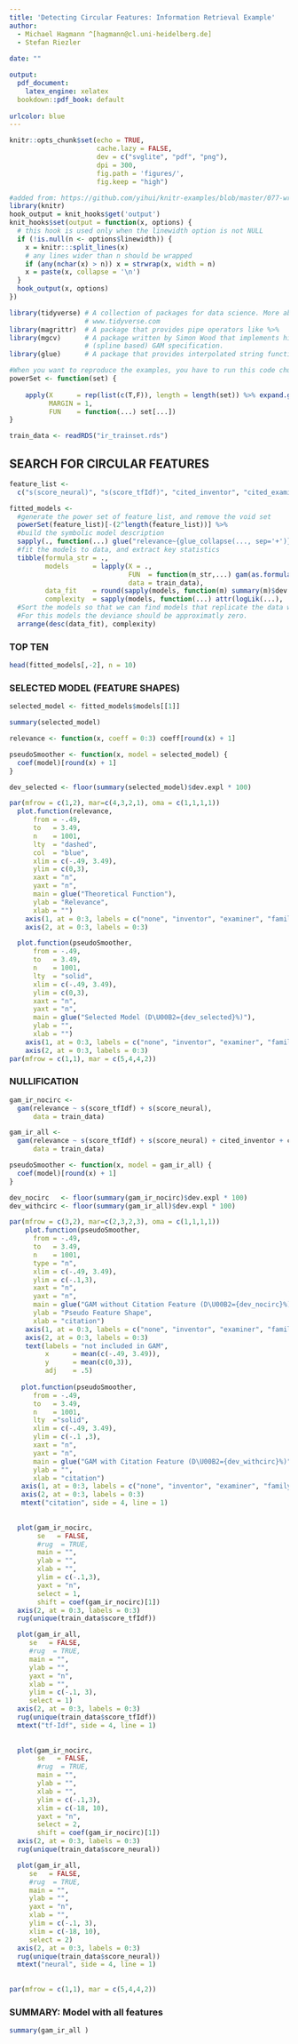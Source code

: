 ```yaml
---
title: 'Detecting Circular Features: Information Retrieval Example'
author: 
  - Michael Hagmann ^[hagmann@cl.uni-heidelberg.de]
  - Stefan Riezler
  
date: ""

output:
  pdf_document:
    latex_engine: xelatex
  bookdown::pdf_book: default
    
urlcolor: blue
---
```


```r
knitr::opts_chunk$set(echo = TRUE, 
                      cache.lazy = FALSE,
                      dev = c("svglite", "pdf", "png"),
                      dpi = 300,
                      fig.path = 'figures/',
                      fig.keep = "high")

#added from: https://github.com/yihui/knitr-examples/blob/master/077-wrap-output.Rmd
library(knitr)
hook_output = knit_hooks$get('output')
knit_hooks$set(output = function(x, options) {
  # this hook is used only when the linewidth option is not NULL
  if (!is.null(n <- options$linewidth)) {
    x = knitr:::split_lines(x)
    # any lines wider than n should be wrapped
    if (any(nchar(x) > n)) x = strwrap(x, width = n)
    x = paste(x, collapse = '\n')
  }
  hook_output(x, options)
})

```


```r
library(tidyverse) # A collection of packages for data science. More about it on 
                   # www.tidyverse.com
library(magrittr)  # A package that provides pipe operators like %>%
library(mgcv)      # A package written by Simon Wood that implements his 
                   # (spline based) GAM specification.
library(glue)      # A package that provides interpolated string functions.
```




```r
#When you want to reproduce the examples, you have to run this code chunk in advance!!
powerSet <- function(set) {
  
    apply(X      = rep(list(c(T,F)), length = length(set)) %>% expand.grid(.),
          MARGIN = 1,
          FUN    = function(...) set[...])
}
```


```r
train_data <- readRDS("ir_trainset.rds")
```


## SEARCH FOR CIRCULAR FEATURES
```r
feature_list <- 
  c("s(score_neural)", "s(score_tfIdf)", "cited_inventor", "cited_examiner", "cited_family")
```

```r
fitted_models <-
  #generate the power set of feature_list, and remove the void set 
  powerSet(feature_list)[-(2^length(feature_list))] %>%
  #build the symbolic model description  
  sapply(., function(...) glue("relevance~{glue_collapse(..., sep='+')}")) %>%
  #fit the models to data, and extract key statistics
  tibble(formula_str = .,
         models      = lapply(X = .,
                              FUN  = function(m_str,...) gam(as.formula(m_str), ...),
                              data = train_data),
         data_fit    = round(sapply(models, function(m) summary(m)$dev.expl) * 100),
         complexity  = sapply(models, function(...) attr(logLik(...), 'df'))) %>%
  #Sort the models so that we can find models that replicate the data well.
  #For this models the deviance should be approximatly zero.
  arrange(desc(data_fit), complexity)
```

### TOP TEN 
```r
head(fitted_models[,-2], n = 10)
```

### SELECTED MODEL (FEATURE SHAPES)
```r
selected_model <- fitted_models$models[[1]]

summary(selected_model)
```


\newpage
```r
relevance <- function(x, coeff = 0:3) coeff[round(x) + 1]

pseudoSmoother <- function(x, model = selected_model) {
  coef(model)[round(x) + 1]
}

dev_selected <- floor(summary(selected_model)$dev.expl * 100)

par(mfrow = c(1,2), mar=c(4,3,2,1), oma = c(1,1,1,1))
  plot.function(relevance, 
      from = -.49, 
      to   = 3.49, 
      n    = 1001, 
      lty  = "dashed",
      col  = "blue",
      xlim = c(-.49, 3.49),
      ylim = c(0,3),
      xaxt = "n",
      yaxt = "n",
      main = glue("Theoretical Function"),
      ylab = "Relevance", 
      xlab = "")
    axis(1, at = 0:3, labels = c("none", "inventor", "examiner", "family"), cex.axis = .9)
    axis(2, at = 0:3, labels = 0:3)

  plot.function(pseudoSmoother, 
      from = -.49, 
      to   = 3.49, 
      n    = 1001, 
      lty  = "solid",
      xlim = c(-.49, 3.49),
      ylim = c(0,3),
      xaxt = "n",
      yaxt = "n",
      main = glue("Selected Model (D\U00B2={dev_selected}%)"),
      ylab = "", 
      xlab = "")
    axis(1, at = 0:3, labels = c("none", "inventor", "examiner", "family"), cex.axis = .9)
    axis(2, at = 0:3, labels = 0:3)
par(mfrow = c(1,1), mar = c(5,4,4,2))
```


\newpage
### NULLIFICATION

```r
gam_ir_nocirc <- 
  gam(relevance ~ s(score_tfIdf) + s(score_neural),
      data = train_data)

gam_ir_all <- 
  gam(relevance ~ s(score_tfIdf) + s(score_neural) + cited_inventor + cited_examiner + cited_family,
      data = train_data)
```



```r
pseudoSmoother <- function(x, model = gam_ir_all) {
  coef(model)[round(x) + 1]
}

dev_nocirc   <- floor(summary(gam_ir_nocirc)$dev.expl * 100)
dev_withcirc <- floor(summary(gam_ir_all)$dev.expl * 100)

par(mfrow = c(3,2), mar=c(2,3,2,3), oma = c(1,1,1,1))
    plot.function(pseudoSmoother, 
      from = -.49, 
      to   = 3.49, 
      n    = 1001, 
      type = "n", 
      xlim = c(-.49, 3.49),
      ylim = c(-.1,3),
      xaxt = "n",
      yaxt = "n",
      main = glue("GAM without Citation Feature (D\U00B2={dev_nocirc}%)"),
      ylab = "Pseudo Feature Shape",
      xlab = "citation")
    axis(1, at = 0:3, labels = c("none", "inventor", "examiner", "family"))
    axis(2, at = 0:3, labels = 0:3)
    text(labels = "not included in GAM",
         x      = mean(c(-.49, 3.49)),
         y      = mean(c(0,3)),
         adj    = .5)
  
   plot.function(pseudoSmoother, 
      from = -.49, 
      to   = 3.49, 
      n    = 1001, 
      lty  ="solid",
      xlim = c(-.49, 3.49),
      ylim = c(-.1 ,3),
      xaxt = "n",
      yaxt = "n",
      main = glue("GAM with Citation Feature (D\U00B2={dev_withcirc}%)"),
      ylab = "", 
      xlab = "citation")
   axis(1, at = 0:3, labels = c("none", "inventor", "examiner", "family"))
   axis(2, at = 0:3, labels = 0:3)
   mtext("citation", side = 4, line = 1)
  
   
  plot(gam_ir_nocirc, 
       se   = FALSE, 
       #rug  = TRUE, 
       main = "",
       ylab = "", 
       xlab = "",
       ylim = c(-.1,3),
       yaxt = "n",
       select = 1,
       shift = coef(gam_ir_nocirc)[1])
  axis(2, at = 0:3, labels = 0:3)
  rug(unique(train_data$score_tfIdf))

  plot(gam_ir_all, 
     se   = FALSE, 
     #rug  = TRUE, 
     main = "",
     ylab = "", 
     yaxt = "n",
     xlab = "",
     ylim = c(-.1, 3),
     select = 1)
  axis(2, at = 0:3, labels = 0:3)
  rug(unique(train_data$score_tfIdf))
  mtext("tf-Idf", side = 4, line = 1)
   
   
  plot(gam_ir_nocirc, 
       se   = FALSE, 
       #rug  = TRUE, 
       main = "",
       ylab = "", 
       xlab = "",
       ylim = c(-.1,3),
       xlim = c(-18, 10),
       yaxt = "n",
       select = 2,
       shift = coef(gam_ir_nocirc)[1])
  axis(2, at = 0:3, labels = 0:3)
  rug(unique(train_data$score_neural))

  plot(gam_ir_all, 
     se   = FALSE, 
     #rug  = TRUE, 
     main = "",
     ylab = "", 
     yaxt = "n",
     xlab = "",
     ylim = c(-.1, 3),
     xlim = c(-18, 10),
     select = 2)
  axis(2, at = 0:3, labels = 0:3)
  rug(unique(train_data$score_neural))
  mtext("neural", side = 4, line = 1)
  
  
par(mfrow = c(1,1), mar = c(5,4,4,2))
```

\newpage
### SUMMARY: Model with all features
```r
summary(gam_ir_all )
```

